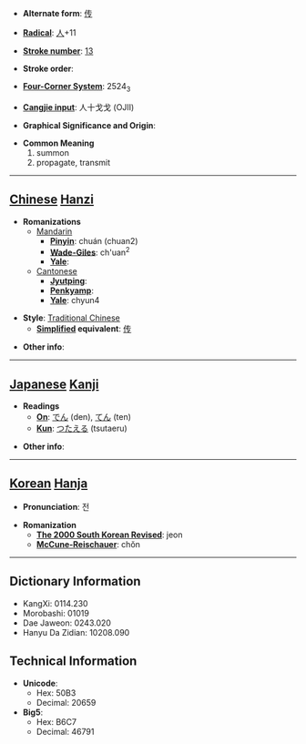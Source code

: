 * '''Alternate form''': [[传]]

* '''[[Wiktionary:Chinese radical index| Radical]]''': [[Wiktionary:Chinese radical index 人|人]]+11

* '''[[Wiktionary:Chinese total strokes index|Stroke number]]''': [[Wiktionary:Chinese total strokes index 13|13]]

* '''Stroke order''': 

* '''[[Wiktionary:Chinese four corner index|Four-Corner System]]''': 2524<sub>3</sub>

* '''[[Wiktionary:Chinese Cangjie index|Cangjie input]]''': 人十戈戈 (OJII)

* '''Graphical Significance and Origin''': 

* '''Common Meaning'''
*#summon
*# propagate, transmit


----

== [[Chinese]] [[Hanzi]] ==

* '''Romanizations'''
** [[Mandarin]]
*** '''[[Pinyin]]''': chuán (chuan2)
*** '''[[Wade-Giles]]''': ch'uan<sup>2</sup>
*** '''[[Yale]]''': 
**[[Cantonese]]
***'''[[Jyutping]]''':
***'''[[Penkyamp]]''': 
***'''[[Yale]]''': chyun4

* '''Style''': [[Traditional Chinese]] 
** '''[[Simplified Chinese|Simplified]] equivalent''': [[传]]

* '''Other info''': 

----

== [[Japanese]] [[Kanji]] ==

* '''Readings'''
** '''[[On]]''': [[でん]] (den), [[てん]] (ten)
** '''[[Kun]]''': [[つたえる]] (tsutaeru)

* '''Other info''':  

----

== [[Korean]] [[Hanja]] ==

* '''Pronunciation''': 전

* '''Romanization'''
** '''[[The 2000 South Korean Revised Romanization|The 2000 South Korean Revised]]''': jeon
** '''[[McCune-Reischauer]]''': chŏn

----

== Dictionary Information ==

* KangXi: 0114.230
* Morobashi: 01019
* Dae Jaweon: 0243.020
* Hanyu Da Zidian: 10208.090

== Technical Information ==

* '''Unicode''':
** Hex: 50B3
** Decimal: 20659
* '''Big5''':
** Hex: B6C7
** Decimal: 46791